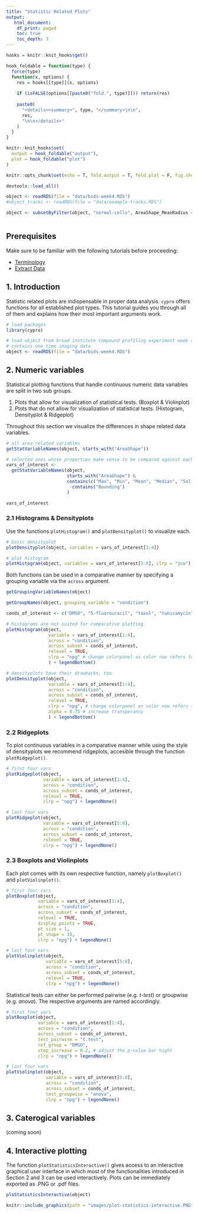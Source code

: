 ```yaml
---
title: "Statistic Related Plots"
output: 
   html_document:
    df_print: paged
    toc: true
    toc_depth: 3
---
```


```r

hooks = knitr::knit_hooks$get()

hook_foldable = function(type) {
  force(type)
  function(x, options) {
    res = hooks[[type]](x, options)
    
    if (isFALSE(options[[paste0("fold.", type)]])) return(res)
    
    paste0(
      "<details><summary>", type, "</summary>\n\n",
      res,
      "\n\n</details>"
    )
  }
}

knitr::knit_hooks$set(
  output = hook_foldable("output"),
  plot = hook_foldable("plot")
)

```

```r

knitr::opts_chunk$set(echo = T, fold.output = T, fold.plot = F, fig.show = "hold", out.width = "50%", message = F)

devtools::load_all()

object <- readRDS(file = "data/bids-week4.RDS")
#object_tracks <- readRDS(file = "data/example-tracks.RDS")

object <- subsetByFilter(object, "normal-cells", AreaShape_MeanRadius < 50)



```

## Prerequisites

Make sure to be familiar with the following tutorials before proceeding: 

- [Terminology](terminology.html)
- [Extract Data](extract-data.html)


## 1. Introduction 

Statistic related plots are indispensable in proper data analysis. `cypro` offers functions for all established plot types. This tutorial guides you through all of them and explains how their most important arguments work.

```r

# load packages
library(cypro)

# load object from broad institute compound profiling experiment week 4
# contains one time imaging data
object <- readRDS(file = "data/bids-week4.RDS")


```


## 2. Numeric variables

Statistical plotting functions that handle continuous numeric data variables are split in two sub groups. 

1. Plots that allow for visualization of statistical tests. (Boxplot & Violinplot)
2. Plots that do not allow for visualization of statistical tests. (Histogram, Densityplot & Ridgeplot)

Throughout this section we visualize the differences in shape related data variables. 

```r

# all area related variables 
getStatVariableNames(object, starts_with("AreaShape"))

# selected ones whose properties make sense to be compared against each other
vars_of_interest <- 
  getStatVariableNames(object,
                       starts_with("AreaShape") & 
                       contains(c("Max", "Min", "Mean", "Median", "Solidity", "Ecc")) &
                        -contains("Bounding")
                       )

vars_of_interest

```


### 2.1 Histograms & Densityplots

Use the functions `plotHistogram()` and `plotDensityplot()` to visualize each. 

```r

# basic densityplot
plotDensityplot(object, variables = vars_of_interest[1:4])

# plot histogram
plotHistogram(object, variables = vars_of_interest[5:8], clrp = "jco")

```

Both functions can be used in a comparative manner by specifying a grouping variable via the `across` argument. 

```r

getGroupingVariableNames(object)

getGroupNames(object, grouping_variable = "condition")

conds_of_interest <- c("DMSO", "5-fluorouracil", "taxol", "tunicamycin")

```

```r

# histograms are not suited for comparative plotting
plotHistogram(object, 
                variable = vars_of_interest[1:4], 
                across = "condition", 
                across_subset = conds_of_interest, 
                relevel = TRUE,
                clrp = "npg" # change colorpanel as color now refers to groups
                ) + legendBottom()

# densityplots have their drawbacks, too
plotDensityplot(object, 
                variable = vars_of_interest[1:4], 
                across = "condition", 
                across_subset = conds_of_interest, 
                relevel = TRUE,
                clrp = "npg", # change colorpanel as color now refers to groups
                alpha = 0.75 # increase transperancy
                ) + legendBottom()

```

### 2.2 Ridgeplots 

To plot continuous variables in a comparative manner while using the style of densityplots we recommend ridgeplots, accesible through the function `plotRidgeplot()`.


```r

# first four vars
plotRidgeplot(object,
              variable = vars_of_interest[1:4], 
              across = "condition", 
              across_subset = conds_of_interest, 
              relevel = TRUE,
              clrp = "npg") + legendNone()

# last four vars
plotRidgeplot(object,
              variable = vars_of_interest[5:8], 
              across = "condition", 
              across_subset = conds_of_interest, 
              relevel = TRUE,
              clrp = "npg") + legendNone()

```


### 2.3 Boxplots and Violinplots

Each plot comes with its own respective function, namely `plotBoxplot()` and `plotViolinplot()`.

```r

# first four vars
plotBoxplot(object,
            variable = vars_of_interest[1:4],
            across = "condition",
            across_subset = conds_of_interest,
            relevel = TRUE,
            display_points = TRUE, 
            pt_size = 1,
            pt_shape = 19,
            clrp = "npg") + legendNone()

# last four vars
plotViolinplot(object,
               variable = vars_of_interest[5:8], 
               across = "condition", 
               across_subset = conds_of_interest, 
               relevel = TRUE,
               clrp = "npg") + legendNone()


```

Statistical tests can either be performed pairwise (e.g. *t-test*) or groupwise (e.g. *anova*). The respective arguments are named accordingly. 

```r

# first four vars
plotBoxplot(object,
            variable = vars_of_interest[1:4],
            across = "condition",
            across_subset = conds_of_interest,
            test_pairwise = "t.test",
            ref_group = "DMSO",
            step_increase = 0.2, # adjust the p-value bar hight
            clrp = "npg") + legendNone()

# last four vars
plotViolinplot(object,
               variable = vars_of_interest[5:8], 
               across = "condition", 
               across_subset = conds_of_interest, 
               test_groupwise = "anova",
               clrp = "npg") + legendNone()


```

## 3. Caterogical variables

(coming soon)

## 4. Interactive plotting 

The function `plotStatisticsInteractive()` gives access to an interactive graphical user interface in which most of the functionalities introduced in Section 2 and 3 can be used interactively. Plots can be immediately exported as .PNG or .pdf files. 

```r

ploStatisticsInteractive(object)

```

```r

knitr::include_graphics(path = "images/plot-statistics-interactive.PNG")

```



